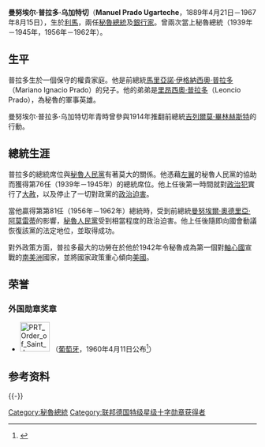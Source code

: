 {{Infobox President
|original_name ={{lang|es|Manuel Prado Ugarteche}}
|image         = Manuel Prado Ugarteche 1961.jpg
|180px
|caption       =
|office = 秘鲁總統
|order         = 76
|term_start    = 1939年12月8日
|term_end      = 1945年7月28日
|office2 = 秘鲁總統
|order2        = 81
|term_start2   = 1956年7月28日
|term_end2     = 1962年7月28日
|predecessor   = [[奥斯卡·贝纳维德斯|奥斯卡·贝纳维德斯]]
|predecessor2  = [[曼努埃尔·奥德里亚·阿莫雷蒂|曼努埃尔·奥德里亚·阿莫雷蒂]]
|successor     = [[何塞·路易斯·布斯塔曼特·里韦罗|何塞·路易斯·布斯塔曼特·里韦罗]]
|successor2    = [[里卡多·佩雷斯·戈多伊|里卡多·佩雷斯·戈多伊]]
|birth_date   = 1889年4月21日
|birth_place  = [[利马|利马]]
|death_date   = 1967年8月15日
|death_place  = 
|profession   = [[银行家|银行家]]
}}
'''曼努埃尔·普拉多·乌加特切'''（'''Manuel Prado Ugarteche'''，1889年4月21日－1967年8月15日），生於[[利馬|利馬]]，兩任[[秘魯總統|秘魯總統]]及[[銀行家|銀行家]]。曾兩次當上秘魯總統（1939年－1945年，1956年－1962年）。



== 生平 ==
普拉多生於一個保守的權貴家庭。他是前總統[[馬里亞諾·伊格納西奧·普拉多|馬里亞諾·伊格納西奧·普拉多]]（Mariano Ignacio Prado）的兒子。他的弟弟是[[里昂西奧‧普拉多|里昂西奧‧普拉多]]（Leoncio Prado），為秘魯的軍事英雄。

曼努埃尔·普拉多·乌加特切年青時曾參與1914年推翻前總統[[吉列爾莫·畢林赫斯特|吉列爾莫·畢林赫斯特]]的行動。

== 總統生涯 ==
普拉多的總統席位與[[秘魯人民黨|秘魯人民黨]]有著莫大的關係。他憑藉[[左翼|左翼]]的秘魯人民黨的協助而獲得第76任（1939年－1945年）的總統席位。他上任後第一時間就對[[政治犯|政治犯]]實行了[[大赦|大赦]]，以及停止了一切對政黨的[[政治迫害|政治迫害]]。

當他贏得第第81任（1956年－1962年）總統時，受到前總統[[曼努埃爾·奧德里亞·阿莫雷蒂|曼努埃爾·奧德里亞·阿莫雷蒂]]的影響，[[秘魯人民黨|秘魯人民黨]]受到相當程度的政治迫害。他上任後隨即向國會動議恢復該黨的法定地位，並取得成功。

對外政策方面，普拉多最大的功勞在於他於1942年令秘魯成為第一個對[[軸心國|軸心國]]宣戰的[[南美洲|南美洲]]國家，並將國家政策重心傾向[[美國|美國]]。

==荣誉==
===外国勋章奖章===
* [[File:PRT_Order_of_Saint_James_of_the_Sword_-_Grand_Cross_BAR.svg|60px]] {{link-pt|圣雅各之剑大十字勋章|Ordem Militar de Sant'Iago da Espada}}（[[葡萄牙|葡萄牙]]，1960年4月11日公布<ref>{{pt}}{{cite web |url=https://www.ordens.presidencia.pt/?idc=154&list=1 |title=ENTIDADES ESTRANGEIRAS AGRACIADAS COM ORDENS PORTUGUESAS |publisher=Presidência da República Portuguesa |date= |accessdate=2021-10-11 |archive-date=2019-04-28 |archive-url=https://web.archive.org/web/20190428204450/http://www.ordens.presidencia.pt/?idc=154&list=1 |dead-url=no }}</ref>）

==参考资料==
{{reflist}}

{{-}}

{{start box}}
{{s-before|奥斯卡·贝纳维德斯}}
{{s-title|[[秘鲁总统|秘鲁总统]]|1939-1945}}
{{s-after|何塞·路易斯·布斯塔曼特·里韦罗}}
{{s-before|[[曼努埃尔·奥德里亚·阿莫雷蒂|曼努埃尔·奥德里亚·阿莫雷蒂]]}}
{{s-title|[[秘鲁总统|秘鲁总统]]|1956-1962}}
{{s-after|[[里卡多·佩雷斯·戈多伊|里卡多·佩雷斯·戈多伊]]}}

{{end box}}

{{秘鲁总统}}
{{Authority control}}
[[Category:秘魯總統|Category:秘魯總統]]
[[Category:联邦德国特级星级十字勋章获得者|Category:联邦德国特级星级十字勋章获得者]]